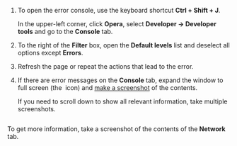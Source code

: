 1. To open the error console, use the keyboard shortcut **Ctrl + Shift + J**.

    <Cut title="Another method">

    In the upper-left corner, click **Opera**, select **Developer → Developer tools** and go to the **Console** tab.

    </Cut>

1. To the right of the **Filter** box, open the **Default levels** list and deselect all options except **Errors**.

1. Refresh the page or repeat the actions that lead to the error.

1. If there are error messages on the **Console** tab, expand the window to full screen (the <img src="https://tlkfrontprod.azureedge.net/portal-production/static/uploaded/images/1680790087200/1680790087200_original_png.png" alt="" /> icon) and [make a screenshot](/docs/guide/troubleshooting/screenshot/) of the contents.

    If you need to scroll down to show all relevant information, take multiple screenshots.

    <Image width="700px" withBackground imageId="1680790084952" alt="" />

To get more information, take a screenshot of the contents of the **Network** tab.